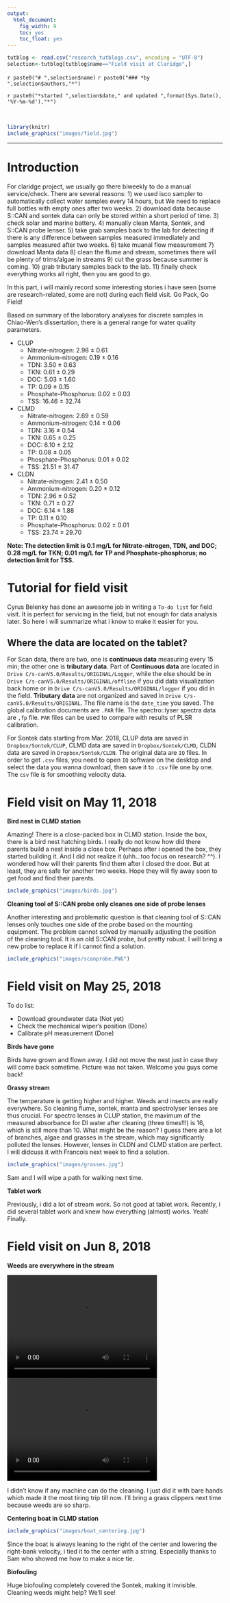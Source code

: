 ```yaml
---
output:
  html_document:
    fig_width: 9
    toc: yes
    toc_float: yes
---
```


```r
tutblog <- read.csv("research_tutblogs.csv", encoding = "UTF-8")
selection<-tutblog[tutblog$name=="Field visit at Claridge",]
```
`r paste0("# ",selection$name)`
`r paste0("### *by ",selection$authors,"*")`

<div class = "row">
<div class = "col-md-9">`r paste0("*started ",selection$date," and updated ",format(Sys.Date(), '%Y-%m-%d'),"*")`</div>

<br/>

```r
library(knitr)
include_graphics("images/field.jpg")
```

----------

# Introduction
For claridge project, we usually go there biweekly to do a manual service/check. There are several reasons: 1) we used isco sampler to automatically collect water samples every 14 hours, but We need to replace full bottles with empty ones after two weeks. 2) download data because S::CAN and sontek data can only be stored within a short period of time. 3) check solar and marine battery. 4) manually clean Manta, Sontek, and S::CAN probe lenser. 5) take grab samples back to the lab for detecting if there is any difference between samples measured immediately and samples measured after two weeks. 6) take muanal flow measurement 7) download Manta data 8) clean the flume and stream, sometimes there will be plenty of trims/algae in streams 9) cut the grass because summer is coming. 10) grab tributary samples back to the lab. 11) finally check everything works all right, then you are good to go. 

In this part, i will mainly record some interesting stories i have seen (some are research-related, some are not) during each field visit. Go Pack, Go Field!

Based on summary of the laboratory analyses for discrete samples in Chiao-Wen's dissertation, there is a general range for water quality parameters.

* CLUP
  - Nitrate-nitrogen: 2.98 $\pm$ 0.61
  - Ammonium-nitrogen: 0.19 $\pm$ 0.16
  - TDN: 3.50 $\pm$ 0.63
  - TKN: 0.61 $\pm$ 0.29
  - DOC: 5.03 $\pm$ 1.60
  - TP: 0.09 $\pm$ 0.15
  - Phosphate-Phosphorus: 0.02 $\pm$ 0.03
  - TSS: 16.46 $\pm$ 32.74
* CLMD
  - Nitrate-nitrogen: 2.69 $\pm$ 0.59
  - Ammonium-nitrogen: 0.14 $\pm$ 0.06
  - TDN: 3.16 $\pm$ 0.54
  - TKN: 0.65 $\pm$ 0.25
  - DOC: 6.10 $\pm$ 2.12
  - TP: 0.08 $\pm$ 0.05
  - Phosphate-Phosphorus: 0.01 $\pm$ 0.02
  - TSS: 21.51 $\pm$ 31.47
* CLDN
  - Nitrate-nitrogen: 2.41 $\pm$ 0.50
  - Ammonium-nitrogen: 0.20 $\pm$ 0.12
  - TDN: 2.96 $\pm$ 0.52
  - TKN: 0.71 $\pm$ 0.27
  - DOC: 6.14 $\pm$ 1.88
  - TP: 0.11 $\pm$ 0.10
  - Phosphate-Phosphorus: 0.02 $\pm$ 0.01
  - TSS: 23.74 $\pm$ 29.70

**Note: The detection limit is 0.1 mg/L for Nitrate-nitrogen, TDN, and DOC; 0.28 mg/L for TKN; 0.01 mg/L for TP and Phosphate-phosphorus; no detection limit for TSS.**

# Tutorial for field visit

Cyrus Belenky has done an awesome job in writing a `To-do list` for field visit. It is perfect for servicing in the field, but not enough for data analysis later. So here i will summarize what i know to make it easier for you.

## Where the data are located on the tablet?

For Scan data, there are two, one is **continuous data** measuring every 15 min; the other one is **tributary data**. Part of **Continuous data** are located in `Drive C/s-canV5.0/Results/ORIGINAL/Logger`, while the else should be in `Drive C/s-canV5.0/Results/ORIGINAL/offline` if you did data visualization back home or in `Drive C/s-canV5.0/Results/ORIGINAL/logger` if you did in the field. **Tributary data** are not organized and saved in `Drive C/s-canV5.0/Results/ORIGINAL`. The file name is the `date_time` you saved. The global calibration documents are `.PAR` file. The spectro::lyser spectra data are `,fp` file. `PAR` files can be used to compare with results of PLSR calibration.

For Sontek data starting from Mar. 2018, CLUP data are saved in `Dropbox/Sontek/CLUP`, CLMD data are saved in `Dropbox/Sontek/CLMD`, CLDN data are saved in `Dropbox/Sontek/CLDN`. The original data are `IQ` files. In order to get `.csv` files, you need to open `IQ` software on the desktop and select the data you wanna download, then save it to `.csv` file one by one. The `csv` file is for smoothing velocity data.

# Field visit on May 11, 2018

**Bird nest in CLMD station**

Amazing! There is a close-packed box in CLMD station. Inside the box, there is a bird nest hatching birds. I really do not know how did there parents build a nest inside a close box. Perhaps after i opened the box, they started building it. And I did not realize it (uhh...too focus on research? ^^). I wondered how will their parents find them after i closed the door. But at least, they are safe for another two weeks. Hope they will fly away soon to get food and find their parents.

```r
include_graphics("images/birds.jpg")
```

**Cleaning tool of S::CAN probe only cleanes one side of probe lenses**

Another interesting and problematic question is that cleaning tool of S::CAN lenses only touches one side of the probe based on the mounting equipment. The problem cannot solved by manually adjusting the position of the cleaning tool. It is an old S::CAN probe, but pretty robust. I will bring a new probe to replace it if i cannot find a solution.

```r
include_graphics("images/scanprobe.PNG")
```

# Field visit on May 25, 2018

To do list:

* Download groundwater data (Not yet)
* Check the mechanical wiper's position (Done)
* Calibrate pH measurement (Done)

**Birds have gone**

Birds have grown and flown away. I did not move the nest just in case they will come back sometime. Picture was not taken. Welcome you guys come back!

**Grassy stream**

The temperature is getting higher and higher. Weeds and insects are really everywhere. So cleaning flume, sontek, manta and spectrolyser lenses are thus crucial. For spectro lenses in CLUP station, the maximum of the measured absorbance for DI water after cleaning (three times!!!) is 16, which is still more than 10. What might be the reason? I guess there are a lot of branches, algae and grasses in the stream, which may significantly polluted the lenses. However, lenses in CLDN and CLMD station are perfect. I will didcuss it with Francois next week to find a solution.

```r
include_graphics("images/grasses.jpg")
```

Sam and I will wipe a path for walking next time. 

**Tablet work**

Previously, i did a lot of stream work. So not good at tablet work. Recently, i did several tablet work and knew how everything (almost) works. Yeah! Finally.

# Field visit on Jun 8, 2018

**Weeds are everywhere in the stream**

<video width="350" height="240" controls>
  <source src="before.mp4" type="video/mp4">
</video>

<video width="350" height="240" controls>
  <source src="after.mp4" type="video/mp4">
</video>

I didn't know if any machine can do the cleaning. I just did it with bare hands which made it the most tiring trip till now. I'll bring a grass clippers next time because weeds are so sharp.

**Centering boat in CLMD station**

```r
include_graphics("images/boat_centering.jpg")
```

Since the boat is always leaning to the right of the center and lowering the right-bank velocity, i tied it to the center with a string. Especially thanks to Sam who showed me how to make a nice tie. 

**Biofouling**

Huge biofouling completely covered the Sontek, making it invisible. Cleaning weeds might help? We'll see!

